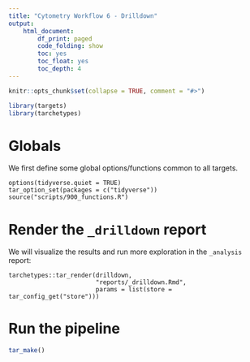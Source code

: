 ```yaml
---
title: "Cytometry Workflow 6 - Drilldown"
output: 
    html_document:
        df_print: paged
        code_folding: show
        toc: yes
        toc_float: yes
        toc_depth: 4
---
```


```r
knitr::opts_chunk$set(collapse = TRUE, comment = "#>")
```

```r
library(targets)
library(tarchetypes)
```

# Globals

We first define some global options/functions common to all targets.

```targets
options(tidyverse.quiet = TRUE)
tar_option_set(packages = c("tidyverse"))
source("scripts/900_functions.R")
```

# Render the `_drilldown` report

We will visualize the results and run more exploration in the `_analysis` report:

```targets
tarchetypes::tar_render(drilldown,
                        "reports/_drilldown.Rmd",
                        params = list(store = tar_config_get("store")))
```

# Run the pipeline

```r
tar_make()
```
